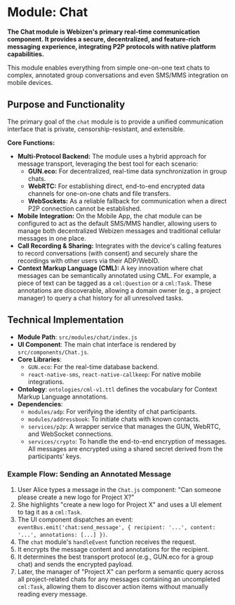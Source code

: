 # Module: Chat

**The Chat module is Webizen's primary real-time communication component. It provides a secure, decentralized, and feature-rich messaging experience, integrating P2P protocols with native platform capabilities.**

This module enables everything from simple one-on-one text chats to complex, annotated group conversations and even SMS/MMS integration on mobile devices.

## Purpose and Functionality

The primary goal of the `chat` module is to provide a unified communication interface that is private, censorship-resistant, and extensible.

**Core Functions:**
-   **Multi-Protocol Backend:** The module uses a hybrid approach for message transport, leveraging the best tool for each scenario:
    -   **GUN.eco:** For decentralized, real-time data synchronization in group chats.
    -   **WebRTC:** For establishing direct, end-to-end encrypted data channels for one-on-one chats and file transfers.
    -   **WebSockets:** As a reliable fallback for communication when a direct P2P connection cannot be established.
-   **Mobile Integration:** On the Mobile App, the chat module can be configured to act as the default SMS/MMS handler, allowing users to manage both decentralized Webizen messages and traditional cellular messages in one place.
-   **Call Recording & Sharing:** Integrates with the device's calling features to record conversations (with consent) and securely share the recordings with other users via their ADP/WebID.
-   **Context Markup Language (CML):** A key innovation where chat messages can be semantically annotated using CML. For example, a piece of text can be tagged as a `cml:Question` or a `cml:Task`. These annotations are discoverable, allowing a domain owner (e.g., a project manager) to query a chat history for all unresolved tasks.

## Technical Implementation

-   **Module Path**: `src/modules/chat/index.js`
-   **UI Component**: The main chat interface is rendered by `src/components/Chat.js`.
-   **Core Libraries**:
    -   `GUN.eco`: For the real-time database backend.
    -   `react-native-sms`, `react-native-callkeep`: For native mobile integrations.
-   **Ontology**: `ontologies/cml-v1.ttl` defines the vocabulary for Context Markup Language annotations.
-   **Dependencies**:
    -   `modules/adp`: For verifying the identity of chat participants.
    -   `modules/addressbook`: To initiate chats with known contacts.
    -   `services/p2p`: A wrapper service that manages the GUN, WebRTC, and WebSocket connections.
    -   `services/crypto`: To handle the end-to-end encryption of messages. All messages are encrypted using a shared secret derived from the participants' keys.

### Example Flow: Sending an Annotated Message

1.  User Alice types a message in the `Chat.js` component: "Can someone please create a new logo for Project X?"
2.  She highlights "create a new logo for Project X" and uses a UI element to tag it as a `cml:Task`.
3.  The UI component dispatches an event: `eventBus.emit('chat:send_message', { recipient: '...', content: '...', annotations: [...] })`.
4.  The `chat` module's `handleEvent` function receives the request.
5.  It encrypts the message content and annotations for the recipient.
6.  It determines the best transport protocol (e.g., GUN.eco for a group chat) and sends the encrypted payload.
7.  Later, the manager of "Project X" can perform a semantic query across all project-related chats for any messages containing an uncompleted `cml:Task`, allowing them to discover action items without manually reading every message.
